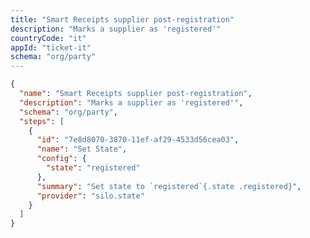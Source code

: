 ```yaml
---
title: "Smart Receipts supplier post-registration"
description: "Marks a supplier as 'registered'"
countryCode: "it"
appId: "ticket-it"
schema: "org/party"
---
```

```json
{
  "name": "Smart Receipts supplier post-registration",
  "description": "Marks a supplier as 'registered'",
  "schema": "org/party",
  "steps": [
    {
      "id": "7e8d8070-3870-11ef-af29-4533d56cea03",
      "name": "Set State",
      "config": {
        "state": "registered"
      },
      "summary": "Set state to `registered`{.state .registered}",
      "provider": "silo.state"
    }
  ]
}

```